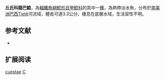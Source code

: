 {{Speciesbox
| name = 丘氏科龍巴鯰
| image = 
| image_width = 250px
| image_caption = 
| status = NE
| status_system = IUCN3.1
| genus = Corumbataia
| species = cuestae
| authority = [[Britski|Britski]], 1997
| synonyms = 
}}

'''丘氏科龍巴鯰'''，為[[輻鰭魚綱|輻鰭魚綱]][[鯰形目|鯰形目]][[甲鯰科|甲鯰科]]的其中一[[種|種]]，為熱帶淡水魚，分布於[[南美洲|南美洲]][[巴西|巴西]]Tietê河流域，體長可達3.3公分，棲息在底層水域，生活習性不明。

==参考文献==
*{{FishBase_species|genus=Corumbataia|species=cuestae|year=2014|month=12}}

== 扩展阅读 ==
{{refbegin}}
{{wikispecies-inline|Corumbataia cuestae|丘氏科龍巴鯰}}
{{refend}}
{{Taxonbar|from=Q3764255}}

[[Category:科龍巴鯰屬|cuestae]]
[[Category:1997年描述的鱼类|C]]